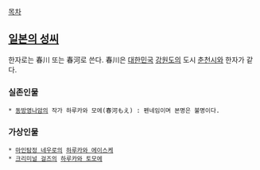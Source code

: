 [[목차]]
== [[일본의 성씨]] ==
한자로는 春川 또는 春河로 쓴다. 春川은 [[대한민국]] [[강원도]]의 도시 [[춘천시]]와 한자가 같다.

=== 실존인물 ===
 * [[동방영나암]]의 작가 하루카와 모에(春河もえ) : 펜네임이며 본명은 불명이다.
=== 가상인물 ===
 * [[마인탐정 네우로]]의 [[하루카와 에이스케]]
 * [[크리미널 걸즈]]의 [[하루카와 토모에]]
